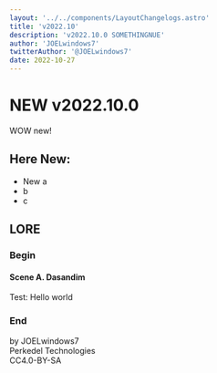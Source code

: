 ```yaml
---
layout: '../../components/LayoutChangelogs.astro'
title: 'v2022.10'
description: 'v2022.10.0 SOMETHINGNUE'
author: 'JOELwindows7'
twitterAuthor: '@JOELwindows7'
date: 2022-10-27
---
```

# NEW v2022.10.0
WOW new!
## Here New:
- New a
- b
- c
## LORE
### Begin
#### Scene A. Dasandim
Test: Hello world
### End
by JOELwindows7  
Perkedel Technologies  
CC4.0-BY-SA